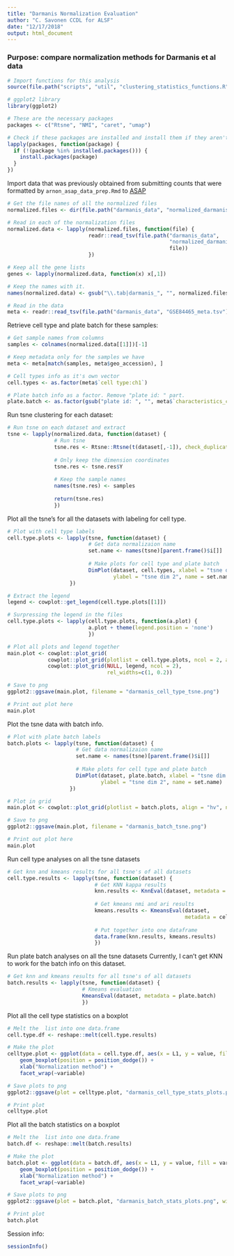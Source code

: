 ```yaml
---
title: "Darmanis Normalization Evaluation"
author: "C. Savonen CCDL for ALSF"
date: "12/17/2018"
output: html_document
---
```

### Purpose: compare normalization methods for Darmanis et al data
```r
# Import functions for this analysis
source(file.path("scripts", "util", "clustering_statistics_functions.R"))

# ggplot2 library
library(ggplot2)

# These are the necessary packages
packages <- c("Rtsne", "NMI", "caret", "umap")

# Check if these packages are installed and install them if they aren't
lapply(packages, function(package) {
  if (!(package %in% installed.packages())) {
    install.packages(package)
  }
})
```

Import data that was previously obtained from submitting counts that were formatted
by `arnon_asap_data_prep.Rmd` to [ASAP](https://asap.epfl.ch/)
```r
# Get the file names of all the normalized files
normalized.files <- dir(file.path("darmanis_data", "normalized_darmanis"))

# Read in each of the normalization files
normalized.data <- lapply(normalized.files, function(file) {
                          readr::read_tsv(file.path("darmanis_data",
                                                    "normalized_darmanis",
                                                    file))
                          })

# Keep all the gene lists
genes <- lapply(normalized.data, function(x) x[,1])

# Keep the names with it.
names(normalized.data) <- gsub("\\.tab|darmanis_", "", normalized.files)
```

```r
# Read in the data
meta <- readr::read_tsv(file.path("darmanis_data", "GSE84465_meta.tsv"))
```

Retrieve cell type and plate batch for these samples:
```r
# Get sample names from columns
samples <- colnames(normalized.data[[1]])[-1]

# Keep metadata only for the samples we have
meta <- meta[match(samples, meta$geo_accession), ]

# Cell types info as it's own vector
cell.types <- as.factor(meta$`cell type:ch1`)

# Plate batch info as a factor. Remove "plate id: " part.
plate.batch <- as.factor(gsub("plate id: ", "", meta$`characteristics_ch1.1`))
```

Run tsne clustering for each dataset:
```r
# Run tsne on each dataset and extract
tsne <- lapply(normalized.data, function(dataset) {
               # Run tsne
               tsne.res <- Rtsne::Rtsne(t(dataset[,-1]), check_duplicates = FALSE)
               
               # Only keep the dimension coordinates
               tsne.res <- tsne.res$Y
               
               # Keep the sample names
               names(tsne.res) <- samples
                        
               return(tsne.res)
               })
```

Plot all the tsne's for all the datasets with labeling for cell type. 
```r
# Plot with cell type labels
cell.type.plots <- lapply(tsne, function(dataset) {
                          # Get data normalizaion name
                          set.name <- names(tsne)[parent.frame()$i[]]
                          
                          # Make plots for cell type and plate batch 
                          DimPlot(dataset, cell.types, xlabel = "tsne dim 1",
                                  ylabel = "tsne dim 2", name = set.name)
                    })

# Extract the legend
legend <- cowplot::get_legend(cell.type.plots[[1]])

# Surpressing the legend in the files
cell.type.plots <- lapply(cell.type.plots, function(a.plot) {
                          a.plot + theme(legend.position = 'none')
                          })

# Plot all plots and legend together
main.plot <- cowplot::plot_grid(
             cowplot::plot_grid(plotlist = cell.type.plots, ncol = 2, align='hv'),
             cowplot::plot_grid(NULL, legend, ncol = 2),
                                rel_widths=c(1, 0.2))

# Save to png
ggplot2::ggsave(main.plot, filename = "darmanis_cell_type_tsne.png")

# Print out plot here
main.plot
```

Plot the tsne data with batch info.
```r
# Plot with plate batch labels
batch.plots <- lapply(tsne, function(dataset) {
                      # Get data normalizaion name
                      set.name <- names(tsne)[parent.frame()$i[]]
                          
                      # Make plots for cell type and plate batch 
                      DimPlot(dataset, plate.batch, xlabel = "tsne dim 1",
                              ylabel = "tsne dim 2", name = set.name)
                    })

# Plot in grid
main.plot <- cowplot::plot_grid(plotlist = batch.plots, align = "hv", ncol = 2)

# Save to png
ggplot2::ggsave(main.plot, filename = "darmanis_batch_tsne.png")

# Print out plot here
main.plot
```

Run cell type analyses on all the tsne datasets
```r
# Get knn and kmeans results for all tsne's of all datasets
cell.type.results <- lapply(tsne, function(dataset) {
                            # Get KNN kappa results
                            knn.results <- KnnEval(dataset, metadata = cell.types)
                            
                            # Get kmeans nmi and ari results
                            kmeans.results <- KmeansEval(dataset,
                                                         metadata = cell.types)
                            
                            # Put together into one dataframe
                            data.frame(knn.results, kmeans.results)
                            })
```

Run plate batch analyses on all the tsne datasets
Currently, I can't get KNN to work for the batch info on this dataset. 
```r
# Get knn and kmeans results for all tsne's of all datasets
batch.results <- lapply(tsne, function(dataset) {
                        # Kmeans evaluation 
                        KmeansEval(dataset, metadata = plate.batch)
                        })
```

Plot all the cell type statistics on a boxplot
```r
# Melt the  list into one data.frame
cell.type.df <- reshape::melt(cell.type.results)

# Make the plot
celltype.plot <- ggplot(data = cell.type.df, aes(x = L1, y = value, fill = variable)) +
    geom_boxplot(position = position_dodge()) + 
    xlab("Normalization method") +
    facet_wrap(~variable)

# Save plots to png
ggplot2::ggsave(plot = celltype.plot, "darmanis_cell_type_stats_plots.png", width = 10)

# Print plot
celltype.plot
```

Plot all the batch statistics on a boxplot
```r
# Melt the  list into one data.frame
batch.df <- reshape::melt(batch.results)

# Make the plot
batch.plot <- ggplot(data = batch.df, aes(x = L1, y = value, fill = variable)) +
    geom_boxplot(position = position_dodge()) + 
    xlab("Normalization method") +
    facet_wrap(~variable)

# Save plots to png
ggplot2::ggsave(plot = batch.plot, "darmanis_batch_stats_plots.png", width = 10)

# Print plot
batch.plot
```

Session info: 
```r
sessionInfo()
```



